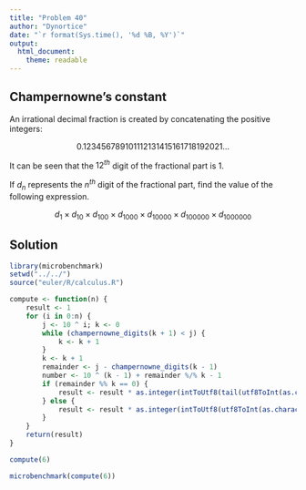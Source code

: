 ```yaml
---
title: "Problem 40"
author: "Dynortice"
date: "`r format(Sys.time(), '%d %B, %Y')`"
output:
  html_document:
    theme: readable
---
```

## Champernowne's constant

An irrational decimal fraction is created by concatenating the positive integers:

$$0.123456789101112131415161718192021...$$

It can be seen that the $12^{th}$ digit of the fractional part is $1$.

If $d_n$ represents the $n^{th}$ digit of the fractional part, find the value of the following expression.

$$d_1 \times d_{10} \times d_{100} \times d_{1000} \times d_{10000} \times d_{100000} \times d_{1000000}$$

## Solution
```r
library(microbenchmark)
setwd("../../")
source("euler/R/calculus.R")
```
```r
compute <- function(n) {
    result <- 1
    for (i in 0:n) {
        j <- 10 ^ i; k <- 0
        while (champernowne_digits(k + 1) < j) {
            k <- k + 1
        }
        k <- k + 1
        remainder <- j - champernowne_digits(k - 1)
        number <- 10 ^ (k - 1) + remainder %/% k - 1
        if (remainder %% k == 0) {
            result <- result * as.integer(intToUtf8(tail(utf8ToInt(as.character(number)), 1)))
        } else {
            result <- result * as.integer(intToUtf8(utf8ToInt(as.character(number + 1))[remainder %% k]))
        }
    }
    return(result)
}
```
```r
compute(6)
```
```r
microbenchmark(compute(6))
```
